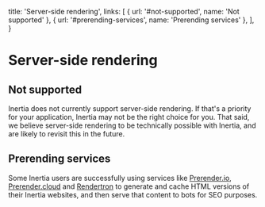
  title: 'Server-side rendering',
  links: [
    { url: '#not-supported', name: 'Not supported' },
    { url: '#prerending-services', name: 'Prerending services' },
  ],
}

# Server-side rendering

## Not supported

Inertia does not currently support server-side rendering. If that's a priority for your application, Inertia may not be the right choice for you. That said, we believe server-side rendering to be technically possible with Inertia, and are likely to revisit this in the future.

## Prerending services

Some Inertia users are successfully using services like [Prerender.io](https://prerender.io), [Prerender.cloud](https://www.prerender.cloud) and [Rendertron](https://github.com/GoogleChrome/rendertron) to generate and cache HTML versions of their Inertia websites, and then serve that content to bots for SEO purposes.
